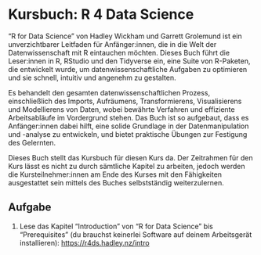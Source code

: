 # Kursbuch: R 4 Data Science

"R for Data Science" von Hadley Wickham und Garrett Grolemund ist ein unverzichtbarer Leitfaden für Anfänger:innen, die in die Welt der Datenwissenschaft mit R eintauchen möchten. Dieses Buch führt die Leser:innen in R, RStudio und den Tidyverse ein, eine Suite von R-Paketen, die entwickelt wurde, um datenwissenschaftliche Aufgaben zu optimieren und sie schnell, intuitiv und angenehm zu gestalten. 

Es behandelt den gesamten datenwissenschaftlichen Prozess, einschließlich des Imports, Aufräumens, Transformierens, Visualisierens und Modellierens von Daten, wobei bewährte Verfahren und effiziente Arbeitsabläufe im Vordergrund stehen. Das Buch ist so aufgebaut, dass es Anfänger:innen dabei hilft, eine solide Grundlage in der Datenmanipulation und -analyse zu entwickeln, und bietet praktische Übungen zur Festigung des Gelernten. 

Dieses Buch stellt das Kursbuch für diesen Kurs da. Der Zeitrahmen für den Kurs lässt es nicht zu durch sämtliche Kapitel zu arbeiten, jedoch werden die Kursteilnehmer:innen am Ende des Kurses mit den Fähigkeiten ausgestattet sein mittels des Buches selbstständig weiterzulernen.

## Aufgabe

1. Lese das Kapitel "Introduction" von "R for Data Science" bis "Prerequisites" (du brauchst keinerlei Software auf deinem Arbeitsgerät installieren): <https://r4ds.hadley.nz/intro>